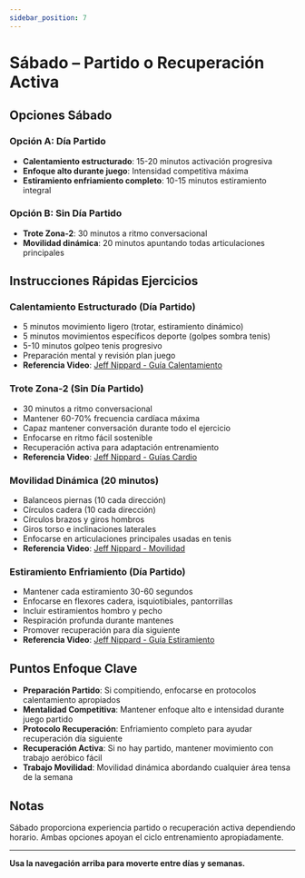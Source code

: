 ```yaml
---
sidebar_position: 7
---
```



<WorkoutNav weekNumber={2} />

# Sábado – Partido o Recuperación Activa

## Opciones Sábado

### Opción A: Día Partido
- **Calentamiento estructurado**: 15-20 minutos activación progresiva
- **Enfoque alto durante juego**: Intensidad competitiva máxima
- **Estiramiento enfriamiento completo**: 10-15 minutos estiramiento integral

### Opción B: Sin Día Partido
- **Trote Zona-2**: 30 minutos a ritmo conversacional
- **Movilidad dinámica**: 20 minutos apuntando todas articulaciones principales

## Instrucciones Rápidas Ejercicios

### Calentamiento Estructurado (Día Partido)
- 5 minutos movimiento ligero (trotar, estiramiento dinámico)
- 5 minutos movimientos específicos deporte (golpes sombra tenis)
- 5-10 minutos golpeo tenis progresivo
- Preparación mental y revisión plan juego
- **Referencia Video**: [Jeff Nippard - Guía Calentamiento](https://www.youtube.com/watch?v=8wPpK6xW9s8)

### Trote Zona-2 (Sin Día Partido)
- 30 minutos a ritmo conversacional
- Mantener 60-70% frecuencia cardíaca máxima
- Capaz mantener conversación durante todo el ejercicio
- Enfocarse en ritmo fácil sostenible
- Recuperación activa para adaptación entrenamiento
- **Referencia Video**: [Jeff Nippard - Guías Cardio](https://www.youtube.com/watch?v=Kl0ht3ow8TQ)

### Movilidad Dinámica (20 minutos)
- Balanceos piernas (10 cada dirección)
- Círculos cadera (10 cada dirección)
- Círculos brazos y giros hombros
- Giros torso e inclinaciones laterales
- Enfocarse en articulaciones principales usadas en tenis
- **Referencia Video**: [Jeff Nippard - Movilidad](https://www.youtube.com/watch?v=8wPpK6xW9s8)

### Estiramiento Enfriamiento (Día Partido)
- Mantener cada estiramiento 30-60 segundos
- Enfocarse en flexores cadera, isquiotibiales, pantorrillas
- Incluir estiramientos hombro y pecho
- Respiración profunda durante mantenes
- Promover recuperación para día siguiente
- **Referencia Video**: [Jeff Nippard - Guía Estiramiento](https://www.youtube.com/watch?v=8wPpK6xW9s8)

## Puntos Enfoque Clave

- **Preparación Partido**: Si compitiendo, enfocarse en protocolos calentamiento apropiados
- **Mentalidad Competitiva**: Mantener enfoque alto e intensidad durante juego partido
- **Protocolo Recuperación**: Enfriamiento completo para ayudar recuperación día siguiente
- **Recuperación Activa**: Si no hay partido, mantener movimiento con trabajo aeróbico fácil
- **Trabajo Movilidad**: Movilidad dinámica abordando cualquier área tensa de la semana

## Notas

Sábado proporciona experiencia partido o recuperación activa dependiendo horario. Ambas opciones apoyan el ciclo entrenamiento apropiadamente.

---

**Usa la navegación arriba para moverte entre días y semanas.**
